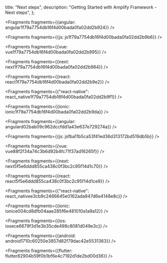   title: "Next steps",
  description: "Getting Started with Amplify Framework - Next steps",
};


<Fragments fragments={{angular: angular1f79a7754db16f4d00bada0fa02dd2b924}} />


<Fragments fragments={{js: js1f79a7754db16f4d00bada0fa02dd2b9b6}} />


<Fragments fragments={{vue: vue1f79a7754db16f4d00bada0fa02dd2b995}} />


<Fragments fragments={{next: next1f79a7754db16f4d00bada0fa02dd2b984}} />


<Fragments fragments={{react: react1f79a7754db16f4d00bada0fa02dd2b9e2}} />


<Fragments
  fragments={{"react-native": react_native1f79a7754db16f4d00bada0fa02dd2b9f1}}
/>


<Fragments fragments={{ionic: ionic1f79a7754db16f4d00bada0fa02dd2b9da}} />


<Fragments fragments={{angular: angulard02bab09c962dccfdd1a43e637e729274a}} />


<Fragments fragments={{js: jsfba11b5ca53f41ed36d313172bd519db5b}} />


<Fragments fragments={{vue: vue88f2f34a74c3b6d92b4fc71f37ad16265f}} />


<Fragments fragments={{next: next5f5e6ddd855ca438c0f3bc2c95f14d1c70}} />


<Fragments fragments={{react: react5f5e6ddd855ca438c0f3bc2c95f14d1ce9}} />


<Fragments
  fragments={{"react-native": react_nativee3cb9c2466645e0162ada947d6e4148e8c}}
/>


<Fragments fragments={{ionic: ionice004cd8dfb04aae285f6e481010a1a9a12}} />


<Fragments fragments={{ios: iosece6679f3d1e3b35cde498c8081d049e3c}} />


<Fragments fragments={{android: android1710c60250e3857d82f79dac42e5531363}} />


<Fragments fragments={{flutter: flutter82904b59f0b1bf6e4c7192d1de2bd00d36}} />
